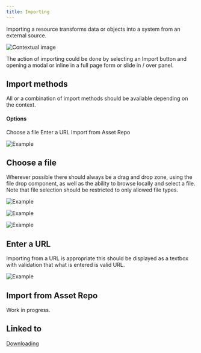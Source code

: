 ```yaml
---
title: Importing
---
```


<PageDescription>

  Importing a resource transforms data or objects into a system from an external source.
  
</PageDescription>

<Row>
  <Column colLg={8}>

![Contextual image](images/0.png)

  </Column>
</Row>

The action of importing could be done by selecting an Import button and
opening a modal or inline in a full page form or slide in / over panel.

## Import methods

All or a combination of import methods should be available depending on the context.

#### Options

<AnchorLinks>
  <AnchorLink>Choose a file</AnchorLink>
  <AnchorLink>Enter a URL</AnchorLink>
  <AnchorLink>Import from Asset Repo</AnchorLink>
</AnchorLinks>

<Row>
 <Column colLg={8}>

![Example](images/1.png)

 </Column>
</Row>

## Choose a file

Wherever possible there should always be a drag and drop zone, using the file
drop component, as well as the ability to browse locally and select a file.
Note that file selection should be restricted to only allowed file types.

<Row>
 <Column colLg={8}>

![Example](images/2.png)

 </Column>
</Row>
<Row>
 <Column colLg={8}>

![Example](images/4.png)

 </Column>
</Row>
<Row>
 <Column colLg={8}>

![Example](images/5.png)

 </Column>
</Row>

## Enter a URL

Importing from a URL is appropriate this should be displayed as a textbox
with validation that what is entered is valid URL.

<Row>
 <Column colLg={8}>

![Example](images/6.png)

 </Column>
</Row>

## Import from Asset Repo

Work in progress.

## Linked to

[Downloading](../downloading)
